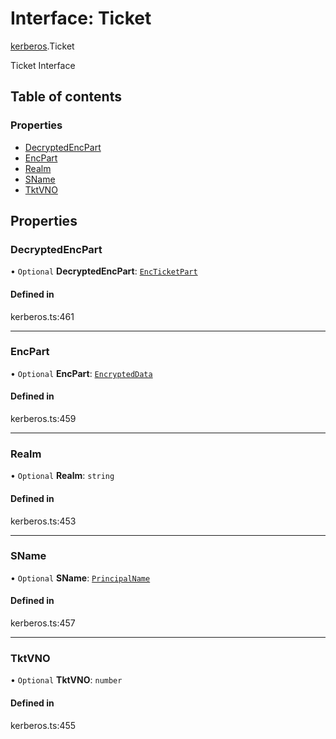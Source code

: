 # Interface: Ticket

[kerberos](/templates/protocols/javascript/modules/kerberos).Ticket

Ticket Interface

## Table of contents

### Properties

- [DecryptedEncPart](/templates/protocols/javascript/modules/kerberos.Ticket#decryptedencpart)
- [EncPart](/templates/protocols/javascript/modules/kerberos.Ticket#encpart)
- [Realm](/templates/protocols/javascript/modules/kerberos.Ticket#realm)
- [SName](/templates/protocols/javascript/modules/kerberos.Ticket#sname)
- [TktVNO](/templates/protocols/javascript/modules/kerberos.Ticket#tktvno)

## Properties

### DecryptedEncPart

• `Optional` **DecryptedEncPart**: [`EncTicketPart`](/templates/protocols/javascript/modules/kerberos.EncTicketPart)

#### Defined in

kerberos.ts:461

___

### EncPart

• `Optional` **EncPart**: [`EncryptedData`](/templates/protocols/javascript/modules/kerberos.EncryptedData)

#### Defined in

kerberos.ts:459

___

### Realm

• `Optional` **Realm**: `string`

#### Defined in

kerberos.ts:453

___

### SName

• `Optional` **SName**: [`PrincipalName`](/templates/protocols/javascript/modules/kerberos.PrincipalName)

#### Defined in

kerberos.ts:457

___

### TktVNO

• `Optional` **TktVNO**: `number`

#### Defined in

kerberos.ts:455
